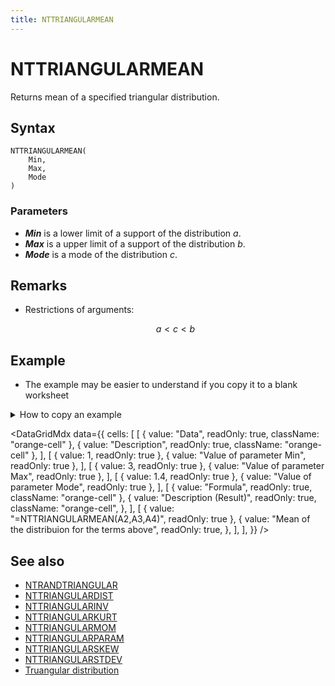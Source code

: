 ```yaml
---
title: NTTRIANGULARMEAN
---
```



# NTTRIANGULARMEAN

Returns mean of a specified triangular distribution.

## Syntax

```excel
NTTRIANGULARMEAN(
    Min,
    Max,
    Mode
)
```

### Parameters

- **_Min_** is a lower limit of a support of the distribution $a$.
- **_Max_** is a upper limit of a support of the distribution $b$.
- **_Mode_** is a mode of the distribution $c$.

## Remarks

- Restrictions of arguments:

  $$
  a<c<b
  $$

## Example

- The example may be easier to understand if you copy it to a blank worksheet

<details>
  <summary>How to copy an example</summary>

1.  Create a blank workbook or worksheet.
2.  Select the example in the Help topic.

    **Note**  Do not select the row or column headers.

    ![Selecting an example from Help](./../../assets/functions/HowToCopy.png)

    Selecting an example from Help

3.  Press CTRL+C.
4.  In the worksheet, select cell A1, and press CTRL+V.
5.  To switch between viewing the results and viewing the formulas that return the results, press CTRL+` (grave accent), or on the **Tools** menu, point to **Formula Auditing**, and then click **Formula Auditing Mode**.

</details>

<DataGridMdx
  data={{
    cells: [
      [
        { value: "Data", readOnly: true, className: "orange-cell" },
        { value: "Description", readOnly: true, className: "orange-cell" },
      ],
      [
        { value: 1, readOnly: true },
        { value: "Value of parameter Min", readOnly: true },
      ],
      [
        { value: 3, readOnly: true },
        { value: "Value of parameter Max", readOnly: true },
      ],
      [
        { value: 1.4, readOnly: true },
        { value: "Value of parameter Mode", readOnly: true },
      ],
      [
        { value: "Formula", readOnly: true, className: "orange-cell" },
        {
          value: "Description (Result)",
          readOnly: true,
          className: "orange-cell",
        },
      ],
      [
        { value: "=NTTRIANGULARMEAN(A2,A3,A4)", readOnly: true },
        {
          value: "Mean of the distribuion for the terms above",
          readOnly: true,
        },
      ],
    ],
  }}
/>

## See also

- [NTRANDTRIANGULAR](../01-random-numbers/01-single-series/12-ntrandt.mdxriangular/)
- [NTTRIANGULARDIST](087-nttriangulardist.mdx)
- [NTTRIANGULARINV](088-nttriangularinv.mdx)
- [NTTRIANGULARKURT](089-nttriangularkurt.mdx)
- [NTTRIANGULARMOM](091-nttriangularmom.mdx)
- [NTTRIANGULARPARAM](092-nttriangularparam.mdx)
- [NTTRIANGULARSKEW](093-nttriangularskew.mdx)
- [NTTRIANGULARSTDEV](094-nttriangularstdev.mdx)
- [Truangular distribution](https://www.ntrand.com/triangular-distribution/)
